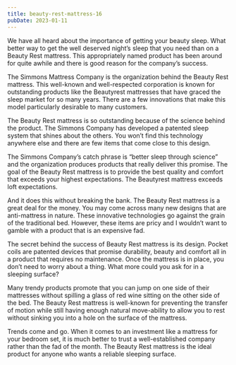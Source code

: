 ```yaml
---
title: beauty-rest-mattress-16
pubDate: 2023-01-11
---
```


We have all heard about the importance of getting your beauty sleep. What better way to get the well deserved night’s sleep that you need than on a Beauty Rest mattress. This appropriately named product has been around for quite awhile and there is good reason for the company’s success. 

The Simmons Mattress Company is the organization behind the Beauty Rest mattress. This well-known and well-respected corporation is known for outstanding products like the Beautyrest mattresses that have graced the sleep market for so many years. There are a few innovations that make this model particularly desirable to many customers.

The Beauty Rest mattress is so outstanding because of the science behind the product. The Simmons Company has developed a patented sleep system that shines about the others. You won’t find this technology anywhere else and there are few items that come close to this design. 

The Simmons Company’s catch phrase is “better sleep through science” and the organization produces products that really deliver this promise. The goal of the Beauty Rest mattress is to provide the best quality and comfort that exceeds your highest expectations. The Beautyrest mattress exceeds loft expectations.

And it does this without breaking the bank. The Beauty Rest mattress is a great deal for the money. You may come across many new designs that are anti-mattress in nature. These innovative technologies go against the grain of the traditional bed. However, these items are pricy and I wouldn’t want to gamble with a product that is an expensive fad. 

The secret behind the success of Beauty Rest mattress is its design. Pocket coils are patented devices that promise durability, beauty and comfort all in a product that requires no maintenance. Once the mattress is in place, you don’t need to worry about a thing. What more could you ask for in a sleeping surface?

Many trendy products promote that you can jump on one side of their mattresses without spilling a glass of red wine sitting on the other side of the bed. The Beauty Rest mattress is well-known for preventing the transfer of motion while still having enough natural move-ability to allow you to rest without sinking you into a hole on the surface of the mattress.

Trends come and go. When it comes to an investment like a mattress for your bedroom set, it is much better to trust a well-established company rather than the fad of the month. The Beauty Rest mattress is the ideal product for anyone who wants a reliable sleeping surface.